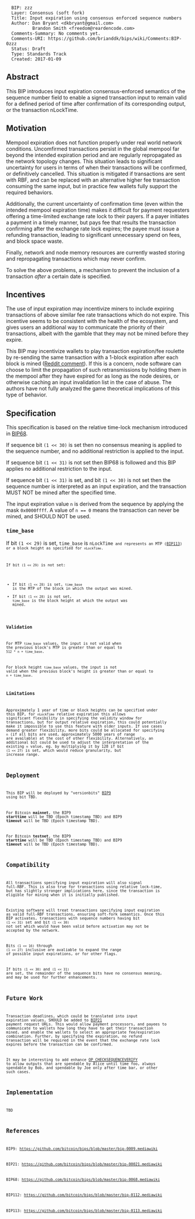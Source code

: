 <pre>
  BIP: zzz
  Layer: Consensus (soft fork)
  Title: Input expiration using consensus enforced sequence numbers
  Author: Dan Bryant <dkbryant@gmail.com>
          Brandon Smith <freedom@reardencode.com>
  Comments-Summary: No comments yet.
  Comments-URI: https://github.com/brianddk/bips/wiki/Comments:BIP-0zzz
  Status: Draft
  Type: Standards Track
  Created: 2017-01-09
</pre>

==Abstract==

This BIP introduces input expiration consensus-enforced semantics of the sequence number field to enable a signed transaction input to remain valid for a defined period of time after confirmation of its corresponding output, or the transaction nLockTime.

==Motivation==

Mempool expiration does not function properly under real world network conditions. Uncomfirmed transactions persist in the global mempool far beyond the intended expiration period and are regularly repropagated as the network topology changes. This situation leads to significant uncertainty for users in terms of when their transactions will be confirmed, or definitively cancelled. This situation is mitigated if transactions are sent with RBF, and can be replaced with an alternative higher fee transaction consuming the same input, but in practice few wallets fully support the required behaviors.

Additionally, the current uncertainty of confirmation time (even within the intended mempool expiration time) makes it difficult for payment requesters offering a time-limited exchange rate lock to their payers. If a payer initiates a payment in a timely manner, but pays fee that results the transaction confirming after the exchange rate lock expires; the payee must issue a refunding transaction, leading to significant unnecessary spend on fees, and block space waste.

Finally, network and node memory resources are currently wasted storing and repropagating transactions which may never confirm.

To solve the above problems, a mechanism to prevent the inclusion of a transaction ''after'' a certain date is specified.

==Incentives==

The use of input expiration may incentivize miners to include expiring transactions of above similar fee rate transactions which do not expire. This incentive seems to be consistent with the health of the ecosystem, and gives users an additional way to communicate the priority of their transactions, albeit with the gamble that they may not be mined before they expire.

This BIP may incentivize wallets to play transaction expiration/fee roulette by re-sending the same transaction with a 1-block expiration after each block is mined ([https://www.reddit.com/r/BitcoinSerious/comments/7p5ag2/network_susceptibility_to_replay_spam/dsffxoa/ Reddit comment]). If this is a concern, node software can choose to limit the propagation of such retransmissions by holding them in the mempool after they have expired for as long as the node desires, or otherwise caching an input invalidation list in the case of abuse. The authors have not fully analyzed the game theoretical implications of this type of behavior.

==Specification==

This specification is based on the relative time-lock mechanism introduced in [https://github.com/bitcoin/bips/blob/master/bip-0068.mediawiki BIP68].

If sequence bit <code>(1 << 30)</code> is set then no consensus meaning is applied to the sequence number, and no additional restriction is applied to the input.

If sequence bit <code>(1 << 31)</code> is not set then BIP68 is followed and this BIP applies no additional restriction to the input.

If sequence bit <code>(1 << 31)</code> is set, and bit <code>(1 << 30)</code> is not set then the sequence number is interpreted as an input expiration, and the transaction MUST NOT be mined after the specified time.

The input expiration value <code>n</code> is derived from the sequence by applying the mask <code>0x0000ffff</code>.  A value of <code>n == 0</code> means the transaction can never be mined, and SHOULD NOT be used.

===<code>time_base</code>===

If bit <code>(1 << 29)</code> is set, <code>time_base</code> is <code>nLockTime<code> and represents an MTP ([https://github.com/bitcoin/bips/blob/master/bip-0113.mediawiki BIP113]) or a block height as specified for <code>nLockTime</code>.

If bit <code>(1 << 29)</code> is not set:
* If bit <code>(1 << 28)</code> is set, <code>time_base</code> is the MTP of the block in which the output was mined.
* If bit <code>(1 << 28)</code> is not set, <code>time_base</code> is the block height at which the output was mined.

===Validation===

For MTP <code>time_base</code> values, the input is not valid when the previous block's MTP is greater than or equal to <code>512 * n + time_base</code>.

For block height <code>time_base</code> values, the input is not valid when the previous block's height is greater than or equal to <code>n + time_base</code>.

===Limitations===

Approximately 1 year of time or block heights can be specified under this BIP, for <code>nLockTime</code> relative expiration this allows significant flexibility in specifying the validity window for transactions, but for output relative expiration, this could potentially make it impossible to use this feature with older inputs. If use cases demand greater flexibility, more bits could be allocated for specifying <code>n</code> (if all bits are used, approximately 5000 years of range are available) at the cost of other flexibility. Alternatively, an additional bit could be used to adjust the interpretation of the existing <code>n</code> value, eg. by multiplying it by 128 if bit <code>(1 << 27)</code> is set, which would reduce granularity, but increase range.

==Deployment==

This BIP will be deployed by "versionbits" [https://github.com/bitcoin/bips/blob/master/bip-0009.mediawiki BIP9] using bit TBD.

For Bitcoin '''mainnet''', the BIP9 '''starttime''' will be TBD (Epoch timestamp TBD) and BIP9 '''timeout''' will be TBD (Epoch timestamp TBD).

For Bitcoin '''testnet''', the BIP9 '''starttime''' will be TBD (Epoch timestamp TBD) and BIP9 '''timeout''' will be TBD (Epoch timestamp TBD).

==Compatibility==

All transactions specifying input expiration will also signal full-RBF. This is also true for transactions using relative lock-time, but has slightly stronger implications here, since the transaction is eligible for mining when it is initially published.

Existing software will treat transactions specifying input expiration as valid full-RBF transactions, ensuring soft-fork semantics. Once this BIP activates, transactions with sequence numbers having bit <code>(1 << 31)</code> set and bit <code>(1 << 30)</code> not set which would have been valid before activation may not be accepted by the network.

Bits <code>(1 << 16)</code> through <code>(1 << 27)</code> inclusive are avaliable to expand the range of possible input expirations, or for other flags. 

If bits <code>(1 << 30)</code> and <code>(1 << 31)</code> are set, the remainder of the sequence bits have no consensus meaning, and may be used for further enhancements.

==Future Work==

Transaction deadlines, which could be translated into input expiration values, SHOULD be added to [https://github.com/bitcoin/bips/blob/master/bip-0021.mediawiki BIP21] payment request URLs. This would allow payment processors, and payees to communicate to wallets how long they have to get their transaction mined, and enable the wallets to select an appropriate fee/expiration combination. Further, by specifying the expiration, no refund transaction will be required in the event that the exchange rate lock expires before the transaction can be confirmed.

It may be interesting to add enhance [https://github.com/bitcoin/bips/blob/master/bip-0112.mediawiki OP_CHECKSEQUENCEVERIFY] to allow outputs that are spendable by Alice until time foo, always spendable by Bob, and spendable by Joe only after time bar, or other such cases.

==Implementation==

TBD

==References==

BIP9: https://github.com/bitcoin/bips/blob/master/bip-0009.mediawiki

BIP21: https://github.com/bitcoin/bips/blob/master/bip-00021.mediawiki

BIP68: https://github.com/bitcoin/bips/blob/master/bip-0068.mediawiki

BIP112: https://github.com/bitcoin/bips/blob/master/bip-0112.mediawiki

BIP113: https://github.com/bitcoin/bips/blob/master/bip-0113.mediawiki
